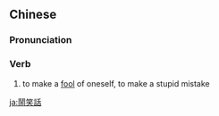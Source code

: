{{also|闹笑话}}
==Chinese==
{{zh-forms|s=闹笑话|type=12}}

===Pronunciation===
{{zh-pron
|m=nàoxiàohuà
|c=naau6 siu3 waa6-2
|mn=qz:lāu-chhiò-ōe/xm:nāu-chhiò-ōe/zz:nāu-chhiò-ōa
|cat=v
}}

===Verb===
{{zh-verb}}

# to make a [[fool]] of oneself, to make a stupid mistake

{{zh-cat|Intermediate}}

[[ja:鬧笑話]]